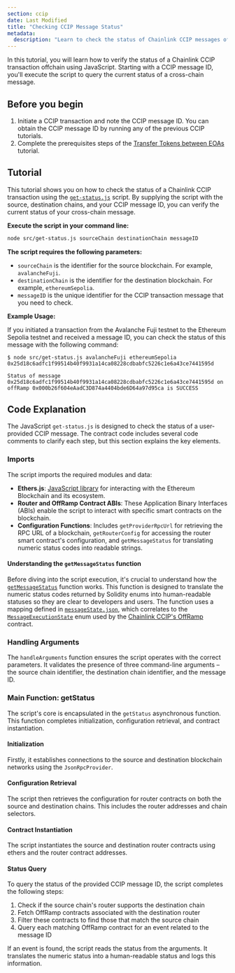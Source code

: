 ```yaml
---
section: ccip
date: Last Modified
title: "Checking CCIP Message Status"
metadata:
  description: "Learn to check the status of Chainlink CCIP messages offchain using JavaScript. Provide source/destination chains and message ID to verify transaction progress."
---
```



In this tutorial, you will learn how to verify the status of a Chainlink CCIP transaction offchain using JavaScript. Starting with a CCIP message ID, you'll execute the script to query the current status of a cross-chain message.

## Before you begin

1. Initiate a CCIP transaction and note the CCIP message ID. You can obtain the CCIP message ID by running any of the previous CCIP tutorials.
1. Complete the prerequisites steps of the [Transfer Tokens between EOAs](/ccip/tutorials/evm/offchain/transfer-tokens-from-eoa#before-you-begin) tutorial.

## Tutorial

This tutorial shows you on how to check the status of a Chainlink CCIP transaction using the [`get-status.js`](https://github.com/smartcontractkit/smart-contract-examples/blob/main/ccip/offchain/javascript/src/get-status.js) script. By supplying the script with the source, destination chains, and your CCIP message ID, you can verify the current status of your cross-chain message.

**Execute the script in your command line:**

```bash
node src/get-status.js sourceChain destinationChain messageID
```

**The script requires the following parameters:**

- `sourceChain` is the identifier for the source blockchain. For example, `avalancheFuji`.
- `destinationChain` is the identifier for the destination blockchain. For example, `ethereumSepolia`.
- `messageID` is the unique identifier for the CCIP transaction message that you need to check.

**Example Usage:**

If you initiated a transaction from the Avalanche Fuji testnet to the Ethereum Sepolia testnet and received a message ID, you can check the status of this message with the following command:

```text
$ node src/get-status.js avalancheFuji ethereumSepolia 0x25d18c6adfc1f99514b40f9931a14ca08228cdbabfc5226c1e6a43ce7441595d

Status of message 0x25d18c6adfc1f99514b40f9931a14ca08228cdbabfc5226c1e6a43ce7441595d on offRamp 0x000b26f604eAadC3D874a4404bde6D64a97d95ca is SUCCESS
```

## Code Explanation

The JavaScript `get-status.js` is designed to check the status of a user-provided CCIP message. The contract code includes several code comments to clarify each step, but this section explains the key elements.

### Imports

The script imports the required modules and data:

- **Ethers.js**: [JavaScript library](https://docs.ethers.org/v6/) for interacting with the Ethereum Blockchain and its ecosystem.
- **Router and OffRamp Contract ABIs**: These Application Binary Interfaces (ABIs) enable the script to interact with specific smart contracts on the blockchain.
- **Configuration Functions**: Includes `getProviderRpcUrl` for retrieving the RPC URL of a blockchain, `getRouterConfig` for accessing the router smart contract's configuration, and `getMessageStatus` for translating numeric status codes into readable strings.

#### Understanding the `getMessageStatus` function

Before diving into the script execution, it's crucial to understand how the [`getMessageStatus`](https://github.com/smartcontractkit/smart-contract-examples/blob/main/ccip/offchain/javascript/src/config/offramp.js) function works. This function is designed to translate the numeric status codes returned by Solidity enums into human-readable statuses so they are clear to developers and users. The function uses a mapping defined in [`messageState.json`](https://github.com/smartcontractkit/smart-contract-examples/blob/main/ccip/offchain/config/messageState.json), which correlates to the [`MessageExecutionState`](https://github.com/smartcontractkit/ccip/tree/release/contracts-ccip-1.5.1/contracts/src/v0.8/ccip/libraries/Internal.sol#L144) enum used by the [Chainlink CCIP's OffRamp](/ccip/concepts/architecture/onchain/evm/components#offramp) contract.

### Handling Arguments

The `handleArguments` function ensures the script operates with the correct parameters. It validates the presence of three command-line arguments – the source chain identifier, the destination chain identifier, and the message ID.

### Main Function: getStatus

The script's core is encapsulated in the `getStatus` asynchronous function. This function completes initialization, configuration retrieval, and contract instantiation.

#### Initialization

Firstly, it establishes connections to the source and destination blockchain networks using the `JsonRpcProvider`.

#### Configuration Retrieval

The script then retrieves the configuration for router contracts on both the source and destination chains. This includes the router addresses and chain selectors.

#### Contract Instantiation

The script instantiates the source and destination router contracts using ethers and the router contract addresses.

#### Status Query

To query the status of the provided CCIP message ID, the script completes the following steps:

1. Check if the source chain's router supports the destination chain
1. Fetch OffRamp contracts associated with the destination router
1. Filter these contracts to find those that match the source chain
1. Query each matching OffRamp contract for an event related to the message ID

If an event is found, the script reads the status from the arguments. It translates the numeric status into a human-readable status and logs this information.

<CcipCommon callout="educationalDisclaimer" />
